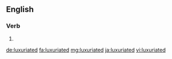 ==English==

===Verb===
{{head|en}}

# {{en-past of|luxuriate}}

[[de:luxuriated]]
[[fa:luxuriated]]
[[mg:luxuriated]]
[[ja:luxuriated]]
[[vi:luxuriated]]